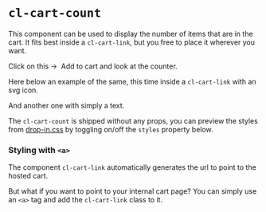 
<Meta
  title={meta.title}
  argTypes={meta.argTypes}
/>

# `cl-cart-count`

This component can be used to display the number of items that are in the cart. It fits best inside a `cl-cart-link`, but you free to place it wherever you want.

<Canvas withSource="open">
  <Story story={Basic} name="Basic" />
</Canvas>

Click on this →&nbsp;&nbsp;<cl-add-to-cart sku={skus.cap}>Add to cart</cl-add-to-cart> and look at the counter.

Here below an example of the same, this time inside a `cl-cart-link` with an svg icon.

<Canvas withSource="open">
  <Story story={WithIcon} />
</Canvas>

And another one with simply a text.

<Canvas withSource="open">
  <Story story={WithText} />
</Canvas>

The `cl-cart-count` is shipped without any props, you can preview the styles from [drop-in.css](drop-in.css) by toggling on/off the `styles` property below.

<ArgsTable story='Basic' />

### Styling with `<a>`

The component `cl-cart-link` automatically generates the url to point to the hosted cart.

But what if you want to point to your internal cart page? You can simply use an `<a>` tag and add the `cl-cart-link` class to it.

<Canvas withSource="open">
  <Story story={LinkWithStyle} />
</Canvas>
